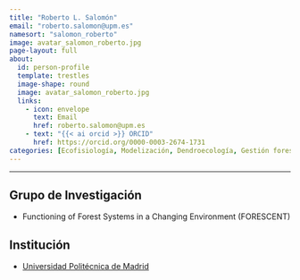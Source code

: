 ```yaml
---
title: "Roberto L. Salomón"
email: "roberto.salomon@upm.es"  
namesort: "salomon_roberto"
image: avatar_salomon_roberto.jpg
page-layout: full
about: 
  id: person-profile
  template: trestles
  image-shape: round
  image: avatar_salomon_roberto.jpg
  links:
    - icon: envelope
      text: Email
      href: roberto.salomon@upm.es
    - text: "{{< ai orcid >}} ORCID"
      href: https://orcid.org/0000-0003-2674-1731
categories: [Ecofisiología, Modelización, Dendroecología, Gestión forestal]
---
```

 
<hr>

:::{#person-profile}

## Grupo de Investigación
- Functioning of Forest Systems in a Changing Environment (FORESCENT)

## Institución
- [Universidad Politécnica de Madrid](https://www.upm.es/)

:::
